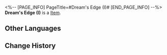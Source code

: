 <%-- [PAGE_INFO]
PageTitle=#Dream's Edge (I)#
[END_PAGE_INFO] --%>
{{Item Infobox
|id          = 252457
|image       = Item Dream's Edge (I).png{{subst:void|<!--$UPLOAD:<<SpriteOutput/Quest/PlanetFes/SwapCardPic/SwapCardPiece/4008_1.png>-<Item Dream's Edge (I).png>-<Item Icons>>-->}}
|type        = 
|invCategory = 
|rarity      = 5
|effect      = 
|description = Complete a Memory Card set to gain buffs.
}}
{{Description|The trailblazing memories deep in your mind will provide inspiration to the game once you recall it in full.}}
'''Dream's Edge (I)''' is a [[Item]].

==Other Languages==
{{Other Languages
|en   = Dream's Edge (I)
|zhs  = 筑梦边境-Ⅰ
|zht  = 築夢邊境-Ⅰ
|ja   = ドリームボーダー-I
|ko   = 꿈 건축 경계-Ⅰ
|es   = Frontera de los Sueños&nbsp;I
|fr   = Frontière des rêves (I)
|ru   = Граница грёз I
|th   = พรมแดนสร้างฝัน I
|vi   = Ranh Giới Xây Mộng-I
|de   = Traumgrenze (I)
|id   = Dream's Edge I
|pt   = Margem do Sonho (I)
}}

==Change History==
{{Change History|3.2}}